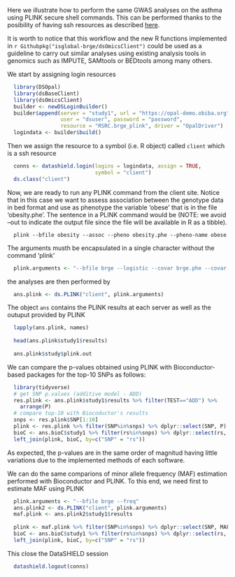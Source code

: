 Here we illustrate how to perform the same GWAS analyses on the asthma using PLINK secure shell commands. This can be performed thanks to the posibility of having ssh resources as described [here](#shell_extension).
  
It is worth to notice that this workflow and the new R functions implemented in `r Githubpkg("isglobal-brge/dsOmicsClient")` could be used as a guideline to carry out similar analyses using existing analysis tools in genomics such as IMPUTE, SAMtools or BEDtools among many others. 
  
We start by assigning login resources 
  
```r
  library(DSOpal)
  library(dsBaseClient)
  library(dsOmicsClient)
  builder <- newDSLoginBuilder()
  builder$append(server = "study1", url = "https://opal-demo.obiba.org",
                 user = "dsuser", password = "password",
                 resource = "RSRC.brge_plink", driver = "OpalDriver")
  logindata <- builder$build()
```
  
Then we assign the resource to a symbol (i.e. R object) called `client` which is a ssh resource
  
```r
  conns <- datashield.login(logins = logindata, assign = TRUE,
                            symbol = "client")
  ds.class("client")
```
  
Now, we are ready to run any PLINK command from the client site. Notice that in this case we want to assess association between the genotype data in bed format and use as phenotype the variable 'obese' that is in the file 'obesity.phe'. The sentence in a PLINK command would be (NOTE: we avoid --out to indicate the output file since the file will be available in R as a tibble).
  
```
  plink --bfile obesity --assoc --pheno obesity.phe --pheno-name obese 
```
  
The arguments musth be encapsulated in a single character without the command 'plink'
  
```r
  plink.arguments <- "--bfile brge --logistic --covar brge.phe --covar-name gender,age"
```
  
the analyses are then performed by
  
```r
  ans.plink <- ds.PLINK("client", plink.arguments)
```
  
The object `ans` contains the PLINK results at each server as well as the outuput provided by PLINK
  
```r
  lapply(ans.plink, names)
  
  head(ans.plink$study1$results)
  
  ans.plink$study$plink.out
```
  
  We can compare the p-values obtained using PLINK with Bioconductor-based packages for the top-10 SNPs as follows:
    
    
```r
  library(tidyverse)
  # get SNP p.values (additive model - ADD)
  res.plink <- ans.plink$study1$results %>% filter(TEST=="ADD") %>%
    arrange(P)
  # compare top-10 with Biocoductor's results
  snps <- res.plink$SNP[1:10]
  plink <- res.plink %>% filter(SNP%in%snps) %>% dplyr::select(SNP, P)
  bioC <- ans.bioC$study1 %>% filter(rs%in%snps) %>% dplyr::select(rs, Score.pval)
  left_join(plink, bioC, by=c("SNP" = "rs"))
```
  
  
As expected, the p-values are in the same order of magnitud having little variations due to the implemented methods of each software. 
  
We can do the same comparions of minor allele frequency (MAF) estimation performed with Bioconductor and PLINK. To this end, we need first to estimate MAF using PLINK
  
```r
  plink.arguments <- "--bfile brge --freq"
  ans.plink2 <- ds.PLINK("client", plink.arguments)
  maf.plink <- ans.plink2$study1$results
  
  plink <- maf.plink %>% filter(SNP%in%snps) %>% dplyr::select(SNP, MAF)
  bioC <- ans.bioC$study1 %>% filter(rs%in%snps) %>% dplyr::select(rs, freq)
  left_join(plink, bioC, by=c("SNP" = "rs"))
```
  
  
  
This close the DataSHIELD session 
  
```r
  datashield.logout(conns)
```
  
  